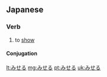 ==Japanese==

===Verb===
{{ja-verb|type=2|tr=trans}}

# {{ja-def|見せる}} to [[show]]

====Conjugation====
{{ja-ichi|見せ|みせ|mise}}

[[lt:みせる]]
[[mg:みせる]]
[[pt:みせる]]
[[uk:みせる]]